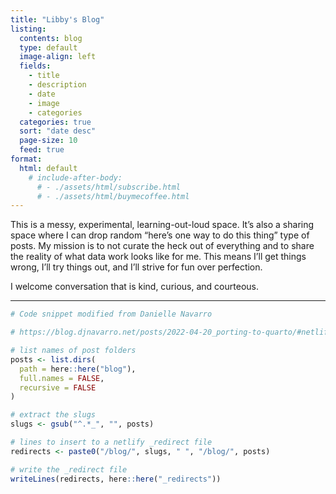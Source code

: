 ```yaml
---
title: "Libby's Blog"
listing:
  contents: blog
  type: default
  image-align: left
  fields: 
    - title
    - description
    - date
    - image
    - categories
  categories: true
  sort: "date desc"
  page-size: 10
  feed: true
format:
  html: default
    # include-after-body:
      # - ./assets/html/subscribe.html
      # - ./assets/html/buymecoffee.html
---
```


This is a messy, experimental, learning-out-loud space. It's also a sharing space where I can drop random "here's one way to do this thing" type of posts. My mission is to not curate the heck out of everything and to share the reality of what data work looks like for me. This means I'll get things wrong, I'll try things out, and I'll strive for fun over perfection.   

I welcome conversation that is kind, curious, and courteous.  

---

```r
# Code snippet modified from Danielle Navarro

# https://blog.djnavarro.net/posts/2022-04-20_porting-to-quarto/#netlify-redirects

# list names of post folders
posts <- list.dirs(
  path = here::here("blog"),
  full.names = FALSE,
  recursive = FALSE
)

# extract the slugs
slugs <- gsub("^.*_", "", posts)

# lines to insert to a netlify _redirect file
redirects <- paste0("/blog/", slugs, " ", "/blog/", posts)

# write the _redirect file
writeLines(redirects, here::here("_redirects"))
```
